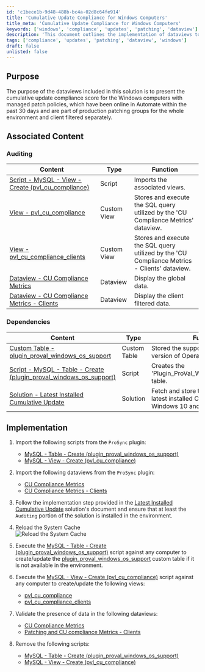```yaml
---
id: 'c1bece1b-9d48-488b-bc4a-02d8c64fe914'
title: 'Cumulative Update Compliance for Windows Computers'
title_meta: 'Cumulative Update Compliance for Windows Computers'
keywords: ['windows', 'compliance', 'updates', 'patching', 'dataview']
description: 'This document outlines the implementation of dataviews to present the cumulative update compliance score for Windows computers with managed patch policies. It details the associated content, dependencies, and step-by-step instructions for setting up the solution in ConnectWise Automate, ensuring that your environment maintains compliance with the latest updates.'
tags: ['compliance', 'updates', 'patching', 'dataview', 'windows']
draft: false
unlisted: false
---
```

## Purpose

The purpose of the dataviews included in this solution is to present the cumulative update compliance score for the Windows computers with managed patch policies, which have been online in Automate within the past 30 days and are part of production patching groups for the whole environment and client filtered separately.

## Associated Content

### Auditing

| Content                                                                 | Type        | Function                                           |
|-------------------------------------------------------------------------|-------------|----------------------------------------------------|
| [Script - MySQL - View - Create (pvl_cu_compliance)](https://proval.itglue.com/DOC-5078775-16192865) | Script      | Imports the associated views.                       |
| [View - pvl_cu_compliance](https://proval.itglue.com/DOC-5078775-16192886) | Custom View | Stores and execute the SQL query utilized by the 'CU Compliance Metrics' dataview. |
| [View - pvl_cu_compliance_clients](https://proval.itglue.com/DOC-5078775-16192884) | Custom View | Stores and execute the SQL query utilized by the 'CU Compliance Metrics - Clients' dataview. |
| [Dataview - CU Compliance Metrics](https://proval.itglue.com/DOC-5078775-16192871) | Dataview    | Display the global data.                           |
| [Dataview - CU Compliance Metrics - Clients](https://proval.itglue.com/DOC-5078775-16192877) | Dataview    | Display the client filtered data.                  |

### Dependencies

| Content                                                                 | Type        | Function                                           |
|-------------------------------------------------------------------------|-------------|----------------------------------------------------|
| [Custom Table - plugin_proval_windows_os_support](https://proval.itglue.com/DOC-5078775-7780690) | Custom Table | Stored the support date of different version of Operating System |
| [Script - MySQL - Table - Create (plugin_proval_windows_os_support)](https://proval.itglue.com/DOC-5078775-11564131) | Script      | Creates the 'Plugin_ProVal_Windows_OS_Support' table. |
| [Solution - Latest Installed Cumulative Update](https://proval.itglue.com/DOC-5078775-12850104) | Solution    | Fetch and store the information of latest installed Cumulative Update on Windows 10 and 11 computers. |

## Implementation

1. Import the following scripts from the `ProSync` plugin:
   - [MySQL - Table - Create (plugin_proval_windows_os_support)](https://proval.itglue.com/DOC-5078775-11564131)
   - [MySQL - View - Create (pvl_cu_compliance)](https://proval.itglue.com/DOC-5078775-16192865)

2. Import the following dataviews from the `ProSync` plugin:
   - [CU Compliance Metrics](https://proval.itglue.com/DOC-5078775-16192871)
   - [CU Compliance Metrics - Clients](https://proval.itglue.com/DOC-5078775-16192877)

3. Follow the implementation step provided in the [Latest Installed Cumulative Update](https://proval.itglue.com/DOC-5078775-12850104) solution's document and ensure that at least the `Auditing` portion of the solution is installed in the environment.

4. Reload the System Cache  
   ![Reload the System Cache](../../static/img/Cumulative-Update-Compliance---Report/image_1.png)

5. Execute the [MySQL - Table - Create (plugin_proval_windows_os_support)](https://proval.itglue.com/DOC-5078775-11564131) script against any computer to create/update the [plugin_proval_windows_os_support](https://proval.itglue.com/DOC-5078775-7780690) custom table if it is not available in the environment.

6. Execute the [MySQL - View - Create (pvl_cu_compliance)](https://proval.itglue.com/DOC-5078775-16192865) script against any computer to create/update the following views:
   - [pvl_cu_compliance](https://proval.itglue.com/DOC-5078775-16192886)
   - [pvl_cu_compliance_clients](https://proval.itglue.com/DOC-5078775-16192884)

7. Validate the presence of data in the following dataviews:
   - [CU Compliance Metrics](https://proval.itglue.com/DOC-5078775-16192871)
   - [Patching and CU compliance Metrics - Clients](https://proval.itglue.com/DOC-5078775-15390684)

8. Remove the following scripts:
   - [MySQL - Table - Create (plugin_proval_windows_os_support)](https://proval.itglue.com/DOC-5078775-11564131)
   - [MySQL - View - Create (pvl_cu_compliance)](https://proval.itglue.com/DOC-5078775-16192865)











